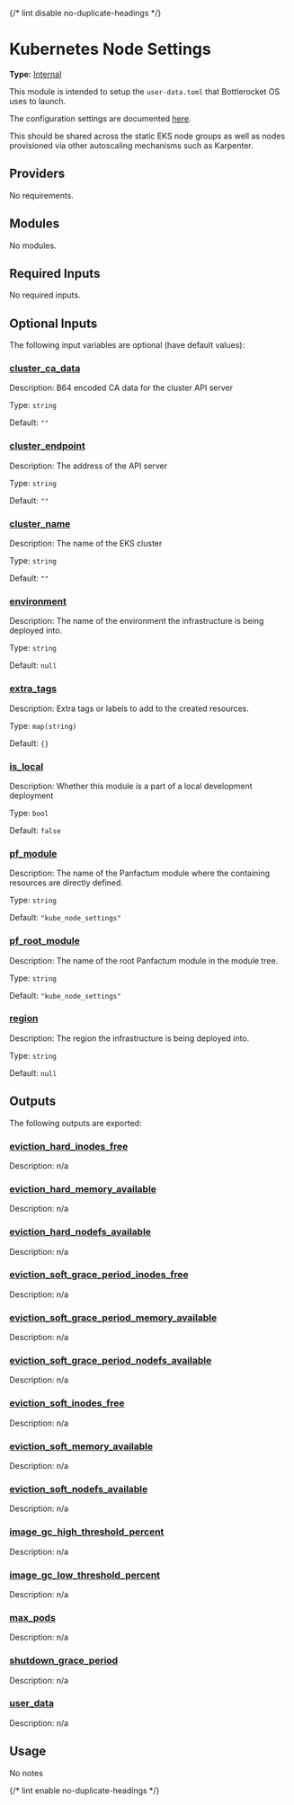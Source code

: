 {/* lint disable no-duplicate-headings */}

# Kubernetes Node Settings

**Type:** [Internal](./overview)

This module is intended to setup the `user-data.toml` that Bottlerocket OS uses to launch.

The configuration settings are documented [here](https://github.com/bottlerocket-os/bottlerocket).

This should be shared across the static EKS node groups
as well as nodes provisioned via other autoscaling
mechanisms such as Karpenter.

## Providers

No requirements.

## Modules

No modules.

## Required Inputs

No required inputs.

## Optional Inputs

The following input variables are optional (have default values):

### <a name="input_cluster_ca_data" /> [cluster\_ca\_data](#input_cluster_ca_data)

Description: B64 encoded CA data for the cluster API server

Type: `string`

Default: `""`

### <a name="input_cluster_endpoint" /> [cluster\_endpoint](#input_cluster_endpoint)

Description: The address of the API server

Type: `string`

Default: `""`

### <a name="input_cluster_name" /> [cluster\_name](#input_cluster_name)

Description: The name of the EKS cluster

Type: `string`

Default: `""`

### <a name="input_environment" /> [environment](#input_environment)

Description: The name of the environment the infrastructure is being deployed into.

Type: `string`

Default: `null`

### <a name="input_extra_tags" /> [extra\_tags](#input_extra_tags)

Description: Extra tags or labels to add to the created resources.

Type: `map(string)`

Default: `{}`

### <a name="input_is_local" /> [is\_local](#input_is_local)

Description: Whether this module is a part of a local development deployment

Type: `bool`

Default: `false`

### <a name="input_pf_module" /> [pf\_module](#input_pf_module)

Description: The name of the Panfactum module where the containing resources are directly defined.

Type: `string`

Default: `"kube_node_settings"`

### <a name="input_pf_root_module" /> [pf\_root\_module](#input_pf_root_module)

Description: The name of the root Panfactum module in the module tree.

Type: `string`

Default: `"kube_node_settings"`

### <a name="input_region" /> [region](#input_region)

Description: The region the infrastructure is being deployed into.

Type: `string`

Default: `null`

## Outputs

The following outputs are exported:

### <a name="output_eviction_hard_inodes_free" /> [eviction\_hard\_inodes\_free](#output_eviction_hard_inodes_free)

Description: n/a

### <a name="output_eviction_hard_memory_available" /> [eviction\_hard\_memory\_available](#output_eviction_hard_memory_available)

Description: n/a

### <a name="output_eviction_hard_nodefs_available" /> [eviction\_hard\_nodefs\_available](#output_eviction_hard_nodefs_available)

Description: n/a

### <a name="output_eviction_soft_grace_period_inodes_free" /> [eviction\_soft\_grace\_period\_inodes\_free](#output_eviction_soft_grace_period_inodes_free)

Description: n/a

### <a name="output_eviction_soft_grace_period_memory_available" /> [eviction\_soft\_grace\_period\_memory\_available](#output_eviction_soft_grace_period_memory_available)

Description: n/a

### <a name="output_eviction_soft_grace_period_nodefs_available" /> [eviction\_soft\_grace\_period\_nodefs\_available](#output_eviction_soft_grace_period_nodefs_available)

Description: n/a

### <a name="output_eviction_soft_inodes_free" /> [eviction\_soft\_inodes\_free](#output_eviction_soft_inodes_free)

Description: n/a

### <a name="output_eviction_soft_memory_available" /> [eviction\_soft\_memory\_available](#output_eviction_soft_memory_available)

Description: n/a

### <a name="output_eviction_soft_nodefs_available" /> [eviction\_soft\_nodefs\_available](#output_eviction_soft_nodefs_available)

Description: n/a

### <a name="output_image_gc_high_threshold_percent" /> [image\_gc\_high\_threshold\_percent](#output_image_gc_high_threshold_percent)

Description: n/a

### <a name="output_image_gc_low_threshold_percent" /> [image\_gc\_low\_threshold\_percent](#output_image_gc_low_threshold_percent)

Description: n/a

### <a name="output_max_pods" /> [max\_pods](#output_max_pods)

Description: n/a

### <a name="output_shutdown_grace_period" /> [shutdown\_grace\_period](#output_shutdown_grace_period)

Description: n/a

### <a name="output_user_data" /> [user\_data](#output_user_data)

Description: n/a

## Usage

No notes

{/* lint enable no-duplicate-headings */}
